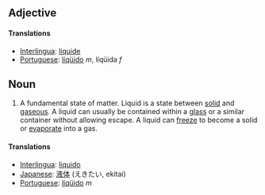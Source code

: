 ==Adjective==
====Translations====
*[[Interlingua]]: [[liquide]]
*[[Portuguese]]: [[líqüido]] ''m'', líqüida ''f''
==Noun==
#A fundamental state of matter.  Liquid is a state between [[solid]] and [[gas]]eous.  A liquid can usually be contained within a [[glass]] or a similar container without allowing escape.  A liquid can [[freeze]] to become a solid or [[evaporate]] into a gas.
====Translations====
*[[Interlingua]]: [[liquido]]
*[[Japanese]]: [[液体]] (えきたい, ekitai)
*[[Portuguese]]: [[líqüido]] ''m''